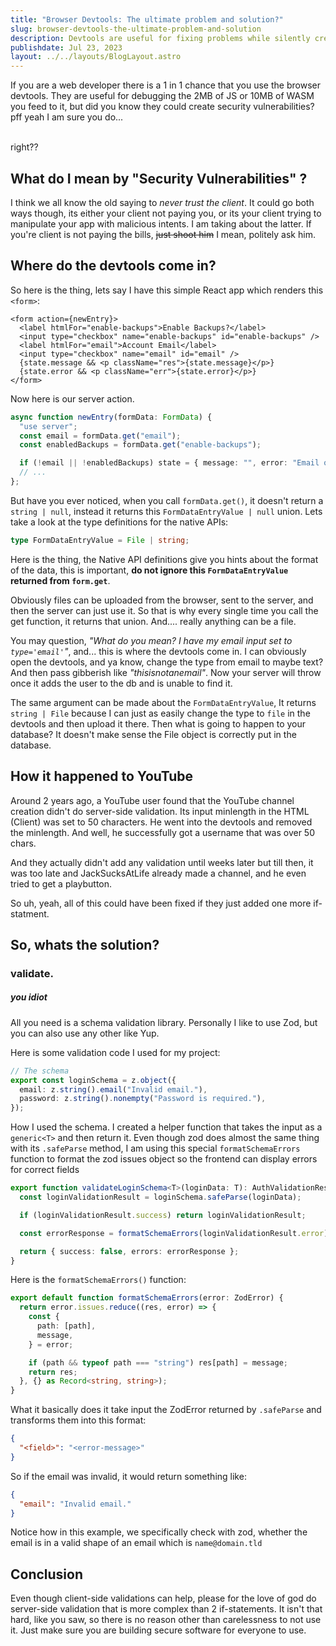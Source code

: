 ```yaml
---
title: "Browser Devtools: The ultimate problem and solution?"
slug: browser-devtools-the-ultimate-problem-and-solution
description: Devtools are useful for fixing problems while silently creating new ones, or in other words, never trust the client.
publishdate: Jul 23, 2023
layout: ../../layouts/BlogLayout.astro
---
```



If you are a web developer there is a 1 in 1 chance that you use the browser devtools. They are useful for debugging the 2MB of JS or 10MB of WASM you feed to it, but did you know they could create security vulnerabilities? pff yeah I am sure you do...

<br />
right??

## What do I mean by "Security Vulnerabilities" ?

I think we all know the old saying to _never trust the client_. It could go both ways though, its either your client not paying you, or its your client trying to manipulate your app with malicious intents. I am taking about the latter. If you're client is not paying the bills, ~~just shoot him~~ I mean, politely ask him.

## Where do the devtools come in?

So here is the thing, lets say I have this simple React app which renders this `<form>`:

```tsx
<form action={newEntry}>
  <label htmlFor="enable-backups">Enable Backups?</label>
  <input type="checkbox" name="enable-backups" id="enable-backups" />
  <label htmlFor="email">Account Email</label>
  <input type="checkbox" name="email" id="email" />
  {state.message && <p className="res">{state.message}</p>}
  {state.error && <p className="err">{state.error}</p>}
</form>
```

Now here is our server action.

```ts
async function newEntry(formData: FormData) {
  "use server";
  const email = formData.get("email");
  const enabledBackups = formData.get("enable-backups");

  if (!email || !enabledBackups) state = { message: "", error: "Email or backups missing" }
  // ...
};
```

But have you ever noticed, when you call `formData.get()`, it doesn't return a `string | null`, instead it returns this `FormDataEntryValue | null` union. Lets take a look at the type definitions for the native APIs:

```ts
type FormDataEntryValue = File | string;
```
Here is the thing, the Native API definitions give you hints about the format of the data, this is important, **do not ignore this `FormDataEntryValue` returned from `form.get`**.

Obviously files can be uploaded from the browser, sent to the server, and then the server can just use it. So that is why every single time you call the get function, it returns that union. And.... really anything can be a file.

You may question, _"What do you mean? I have my email input set to `type='email'`"_, and... this is where the devtools come in.
I can obviously open the devtools, and ya know, change the type from email to maybe text?
And then pass gibberish like _"thisisnotanemail"_. Now your server will throw once it adds the user to the db and is unable to find it.

The same argument can be made about the `FormDataEntryValue`, It returns `string | File` because I can just as easily change the type to `file` in the devtools and then upload it there. Then what is going to happen to your database? It doesn't make sense the File object is correctly put in the database.

## How it happened to YouTube

Around 2 years ago, a YouTube user found that the YouTube channel creation didn't do server-side validation. Its input minlength in the HTML (Client) was set to 50 characters. He went into the devtools and removed the minlength. And well, he successfully got a username that was over 50 chars.

And they actually didn't add any validation until weeks later but till then, it was too late and <SocialMediaLink username="@JackSucksAtLife" variant="youtube">JackSucksAtLife</SocialMediaLink> already made a channel, and he even tried to get a playbutton.

So uh, yeah, all of this could have been fixed if they just added one more if-statment.

## So, whats the solution?

### validate.

##### you idiot

All you need is a schema validation library. Personally I like to use Zod, but you can also use any other like Yup.

Here is some validation code I used for my project:

```ts
// The schema
export const loginSchema = z.object({
  email: z.string().email("Invalid email."),
  password: z.string().nonempty("Password is required."),
});
```

How I used the schema. I created a helper function that takes the input as a `generic<T>` and then return it. Even though zod does almost the same thing with its `.safeParse` method, I am using this special `formatSchemaErrors` function to format the zod issues object so the frontend can display errors for correct fields

```ts
export function validateLoginSchema<T>(loginData: T): AuthValidationResult<"login"> {
  const loginValidationResult = loginSchema.safeParse(loginData);

  if (loginValidationResult.success) return loginValidationResult;

  const errorResponse = formatSchemaErrors(loginValidationResult.error);

  return { success: false, errors: errorResponse };
}
```

Here is the `formatSchemaErrors()` function:

```ts
export default function formatSchemaErrors(error: ZodError) {
  return error.issues.reduce((res, error) => {
    const {
      path: [path],
      message,
    } = error;

    if (path && typeof path === "string") res[path] = message;
    return res;
  }, {} as Record<string, string>);
}
```

What it basically does it take input the ZodError returned by `.safeParse` and transforms them into this format:

```json
{
  "<field>": "<error-message>"
}
```

So if the email was invalid, it would return something like:

```json
{
  "email": "Invalid email."
}
```

Notice how in this example, we specifically check with zod, whether the email is in a valid shape of an email which is `name@domain.tld`

## Conclusion

Even though client-side validations can help, please for the love of god do server-side validation that is more complex than 2 if-statements. It isn't that hard, like you saw, so there is no reason other than carelessness to not use it. Just make sure you are building secure software for everyone to use.
